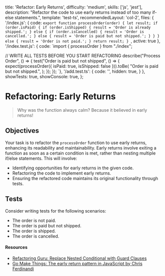   title: 'Refactor: Early Returns',
  difficulty: 'medium',
  skills: ['js', 'jest'],
  description:
    "Refactor the code to use early returns instead of too many if-else statements.",
  template: 'test-ts',
  recommendedLayout: 'col-2',
  files: {
    '/index.js': {
      code: `export function processOrder(order) {
  let result;
  if (order.isPaid) {
    if (order.isShipped) {
      result = 'Order is already shipped.';
    } else {
      if (order.isCancelled) {
        result = 'Order is cancelled.';
      } else {
        result = 'Order is paid but not shipped.';
      }
    }
  } else {
    result = 'Order is not paid.';
  }
  return result;
}
`,
      active: true
    },
    '/index.test.js': {
      code: `import { processOrder } from "./index";

// WRITE ALL TESTS BEFORE YOU START REFACTORING
describe("Process Order", () => {
  test("Order is paid but not shipped", () => {
    expect(processOrder({ isPaid: true, isShipped: false })).toBe(
      "Order is paid but not shipped.",
    );
  });
});
`},
    '/add.test.ts': {
      code: '',
      hidden: true,
    }
  },
  showTests: true,
  showConsole: true,
};

# Refactoring: Early Returns

> Why was the function always calm?
> Because it believed in early returns!

## Objectives

Your task is to refactor the `processOrder` function to use early returns, enhancing its readability and maintainability. Early returns involve exiting a function as soon as a certain condition is met, rather than nesting multiple if/else statements. This will involve:
- Identifying opportunities for early returns in the given code.
- Refactoring the code to implement early returns.
- Ensuring the refactored code maintains its original functionality through tests.

## Tests

Consider writing tests for the following scenarios:

- The order is not paid.
- The order is paid but not shipped.
- The order is shipped.
- The order is cancelled.

#### Resources

- <a target="_blank" href="https://refactoring.guru/replace-nested-conditional-with-guard-clauses">Refactoring Guru: Replace Nested Conditional with Guard Clauses</a>
- <a target="_blank" href="https://gomakethings.com/the-early-return-pattern-in-javascript/">Go Make Things: The early return pattern in JavaScript by Chris Ferdinandi</a>